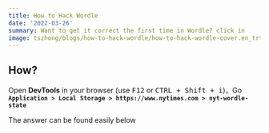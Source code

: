 ```yaml
---
title: How to Hack Wordle
date: '2022-03-26'
summary: Want to get it correct the first time in Wordle? click in
image: tszhong/blogs/how-to-hack-wordle/how-to-hack-wordle-cover.en_trtomr
---
```


## How?

Open **DevTools** in your browser (use <kbd>F12</kbd> or <kbd>CTRL + Shift + i</kbd>)，Go **`Application > Local Storage > https://www.nytimes.com > nyt-wordle-state`**

<CloudinaryImg
  mdx
  publicId='tszhong/blogs/how-to-hack-wordle/how-to-hack-wordle-1_eo4cut'
  width={1017}
  height={925}
  alt='How to hack wordle'
/>

The answer can be found easily below

<CloudinaryImg
  mdx
  publicId='tszhong/blogs/how-to-hack-wordle/how-to-hack-wordle-2_rcrvfq'
  width={1017}
  height={925}
  alt='How to hack wordle'
/>
